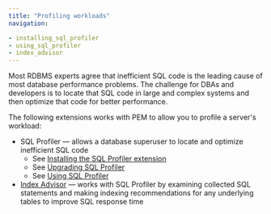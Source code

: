```yaml
---
title: "Profiling workloads"
navigation:

- installing_sql_profiler
- using_sql_profiler
- index_advisor
---
```


Most RDBMS experts agree that inefficient SQL code is the leading cause of most database performance problems. The challenge for DBAs and developers is to locate that SQL code in large and complex systems and then optimize that code for better performance.

The following extensions works with PEM to allow you to profile a server's workload:

- SQL Profiler &mdash; allows a database superuser to locate and optimize inefficient SQL code 
  - See [Installing the SQL Profiler extension](installing_sql_profiler)
  - See [Upgrading SQL Profiler](../upgrading/upgrading_sql_profiler)
  - See [Using SQL Profiler](using_sql_profiler)
- [Index Advisor](index_advisor) &mdash; works with SQL Profiler by examining collected SQL statements and making indexing recommendations for any underlying tables to improve SQL response time